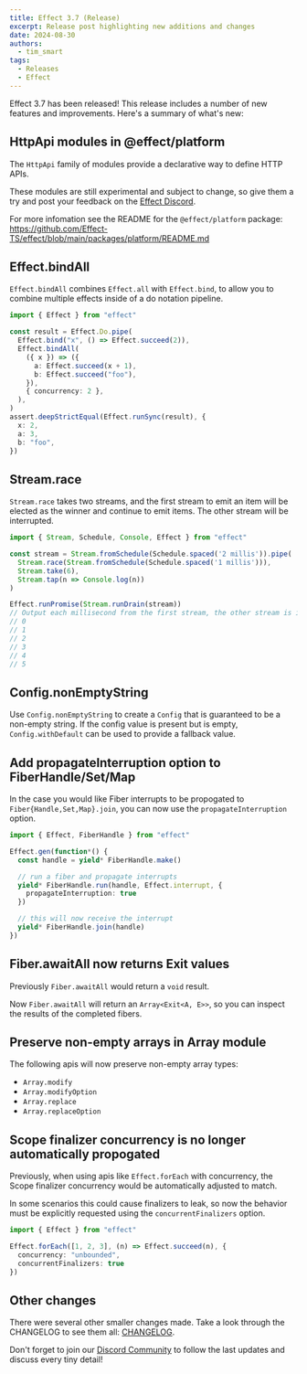 ```yaml
---
title: Effect 3.7 (Release)
excerpt: Release post highlighting new additions and changes
date: 2024-08-30
authors:
  - tim_smart
tags:
  - Releases
  - Effect
---
```


Effect 3.7 has been released! This release includes a number of new features
and improvements. Here's a summary of what's new:

## HttpApi modules in @effect/platform

The `HttpApi` family of modules provide a declarative way to define HTTP APIs.

These modules are still experimental and subject to change, so give them a try
and post your feedback on the [Effect Discord](https://discord.gg/effect-ts).

For more infomation see the README for the `@effect/platform` package:<br />
https://github.com/Effect-TS/effect/blob/main/packages/platform/README.md

## Effect.bindAll

`Effect.bindAll` combines `Effect.all` with `Effect.bind`, to allow you to
combine multiple effects inside of a do notation pipeline.

```ts showLineNumbers=false
import { Effect } from "effect"

const result = Effect.Do.pipe(
  Effect.bind("x", () => Effect.succeed(2)),
  Effect.bindAll(
    ({ x }) => ({
      a: Effect.succeed(x + 1),
      b: Effect.succeed("foo"),
    }),
    { concurrency: 2 },
  ),
)
assert.deepStrictEqual(Effect.runSync(result), {
  x: 2,
  a: 3,
  b: "foo",
})
```

## Stream.race

`Stream.race` takes two streams, and the first stream to emit an item will be elected
as the winner and continue to emit items. The other stream will be interrupted.

```ts showLineNumbers=false
import { Stream, Schedule, Console, Effect } from "effect"

const stream = Stream.fromSchedule(Schedule.spaced('2 millis')).pipe(
  Stream.race(Stream.fromSchedule(Schedule.spaced('1 millis'))),
  Stream.take(6),
  Stream.tap(n => Console.log(n))
)

Effect.runPromise(Stream.runDrain(stream))
// Output each millisecond from the first stream, the other stream is interrupted
// 0
// 1
// 2
// 3
// 4
// 5
```

## Config.nonEmptyString

Use `Config.nonEmptyString` to create a `Config` that is guaranteed to be a
non-empty string. If the config value is present but is empty,
`Config.withDefault` can be used to provide a fallback value.

## Add propagateInterruption option to FiberHandle/Set/Map

In the case you would like Fiber interrupts to be propogated to `Fiber{Handle,Set,Map}.join`,
you can now use the `propagateInterruption` option.

```ts showLineNumbers=false
import { Effect, FiberHandle } from "effect"

Effect.gen(function*() {
  const handle = yield* FiberHandle.make()

  // run a fiber and propagate interrupts
  yield* FiberHandle.run(handle, Effect.interrupt, {
    propagateInterruption: true
  })

  // this will now receive the interrupt
  yield* FiberHandle.join(handle)
})
```

## Fiber.awaitAll now returns Exit values

Previously `Fiber.awaitAll` would return a `void` result.

Now `Fiber.awaitAll` will return an `Array<Exit<A, E>>`, so you can inspect the
results of the completed fibers.

## Preserve non-empty arrays in Array module

The following apis will now preserve non-empty array types:

- `Array.modify`
- `Array.modifyOption`
- `Array.replace`
- `Array.replaceOption`

## Scope finalizer concurrency is no longer automatically propogated

Previously, when using apis like `Effect.forEach` with concurrency, the Scope finalizer
concurrency would be automatically adjusted to match.

In some scenarios this could cause finalizers to leak, so now the behavior must
be explicitly requested using the `concurrentFinalizers` option.

```ts showLineNumbers=false
import { Effect } from "effect"

Effect.forEach([1, 2, 3], (n) => Effect.succeed(n), {
  concurrency: "unbounded",
  concurrentFinalizers: true
})
```

## Other changes

There were several other smaller changes made. Take a look through the CHANGELOG to see them all: [CHANGELOG](https://github.com/Effect-TS/effect/blob/main/packages/effect/CHANGELOG.md).

Don't forget to join our [Discord Community](https://discord.gg/effect-ts) to follow the last updates and discuss every tiny detail!
